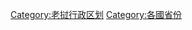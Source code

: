 {{Commonscat|Provinces of Laos}}

[[Category:老挝行政区划|Category:老挝行政区划]]
[[Category:各國省份|Category:各國省份]]